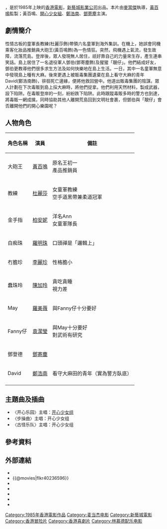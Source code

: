 {{Infobox Film
| name               = 開心樂園
| original_name      = ''{{lang|en|The Isle of Fantasy}}''
| image              = The Isle of Fantasy DVD cover.jpg
| caption            = 《開心樂園》海報
| director           = [[麥當傑|麥當傑]]
| producer           = [[黃百鳴|黃百鳴]]
| producer_2         = 黎永強、吳如乾
| production_supervisor = 禤嘉珍
| writer             = [[黃百鳴|黃百鳴]]
| starring           = [[黃百鳴|黃百鳴]]<br>[[杜麗莎|杜麗莎]]<br>[[開心少女組|開心少女組]]<br>[[鄭浩南|鄭浩南]]<br>[[鄧寄塵|鄧寄塵]]
| music              = [[林慕德|林慕德]]
| maintheme          = 〈开心乐园〉主唱：[[开心少女组|开心少女组]]
| cinematography     = [[古國華|古國華]]
| editing            = [[黃永明|黃永明]]
| production_company = [[新藝城影業公司|新藝城影業公司]]
| distributor        = [[新藝城|新藝城]]
| released           = {{HKG-1959}}：{{film date|1985|12|21}}<br>{{PHI}}[[達沃|達沃]]：{{start date|1989|7|1}}
| runtime            = 86 分鐘
| country            = {{英屬香港電影}}
| language           = 粵語
| awards             = 
| budget             = 
| gross              = 
| amg_id             = 1:120758
| imdb_id            = tt0089396
| preceded_by        = 
| followed_by        = 
| tw_name = 
| hk_name =
| cn_name = 
| ja_name = 
}}

{{engname|《開心樂園》|''The Isle of Fantasy''}}，是於1985年上映的[[香港電影|香港電影]]，[[新藝城|新藝城影業公司]]出品。本片由[[麥當傑|麥當傑]]執導，[[黃百鳴|黃百鳴]]監製；黃百鳴、[[開心少女組|開心少女組]]、[[鄭浩南|鄭浩南]]、[[鄧寄塵|鄧寄塵]]主演。

== 劇情簡介 ==
性情古板的童軍長教練(杜麗莎飾)帶領六名童軍到海外集訓。在機上，她誤會同機乘客化妝品推銷員大砲王(黃百鳴飾)為一色情狂。突然，飛機遇上氣流，發生故障，流落荒島。登岸後，眾人發現無人居住，祇好靠自己的力量來生存，產生連串笑話。島上居住了一名退役軍人鄧伯(鄧寄塵飾)及猩猩「靚仔」。他們結成好友，鄧伯更教導他們很多求生方法及如何快樂地在島上生活。一日，其中一名童軍無意中發現島上種有大麻。後來更遇上被販毒集團遺棄在島上看守大麻的青年David(鄭浩南飾)，徘徊死亡邊緣，便將他救回營中。他道出販毒集團的陰謀。眾人計劃在下次毒販到島上採大麻時，將他們捉拿。他們利用天然材料，製成武器，設下陷阱。在毒販登岸的一刻，紛紛跌下陷阱。此時跟蹤毒販多時的警方也到達，將毒販一網成擒，同時協助其他人離開荒島回到文明社會裹，但鄧伯與「靚仔」會否離開他們的開心樂園呢？

== 人物角色 ==
{| class="wikitable" 
|- 
! 角色名稱 || 演員 || 備註
|- 
| 大砲王 || [[黃百鳴|黃百鳴]] || 原名王初一<br>產品推銷員
|- 
| 教練  || [[杜麗莎|杜麗莎]] || 女童軍教練<BR>空手道黑帶兼柔道冠軍
|- 
| 金手指 || [[柏安妮|柏安妮]] || 洋名Ann<br>女童軍隊長
|- 
| 白痴珠 || [[羅明珠|羅明珠]] || 口頭禪是「邏輯上」
|- 
| 冇膽珍 || [[李麗珍|李麗珍]] || 性格膽小
|-
| 蠢珠玲 || [[陳加玲|陳加玲]] || 貪吃貪睡<br>視力差
|-
| May || [[羅美薇|羅美薇]] || 與Fanny仔十分要好
|-
| Fanny仔 || [[袁潔瑩|袁潔瑩]] || 與May十分要好<BR>對武術有研究
|-
| 鄧登德 || [[鄧寄塵|鄧寄塵]] || 
|-
| David || [[鄭浩南|鄭浩南]] || 看守大麻田的青年（實為警方臥底）

|-
|}

== 主題曲及插曲 ==
*〈开心乐园〉主唱：[[开心少女组|开心少女组]]
*〈步操曲〉主唱：开心少女组
*〈古怪乐队〉主唱：开心少女组

== 參考資料 ==
{{reflist}}

== 外部連結 ==
*{{hkmdb title|6755}}
*{{@movies|fIkr40236596}}
*{{douban}}
*{{Mtime|31774}}
*{{rotten-tomatoes|isle_of_fantasy}}
*{{Amg movie|120758}}
*{{imdb title|0089396}}

[[Category:1985年香港電影作品|Category:1985年香港電影作品]]
[[Category:麦当杰电影|Category:麦当杰电影]]
[[Category:新藝城電影|Category:新藝城電影]]
[[Category:香港冒险片|Category:香港冒险片]]
[[Category:香港喜劇片|Category:香港喜劇片]]
[[Category:林慕德配乐电影|Category:林慕德配乐电影]]